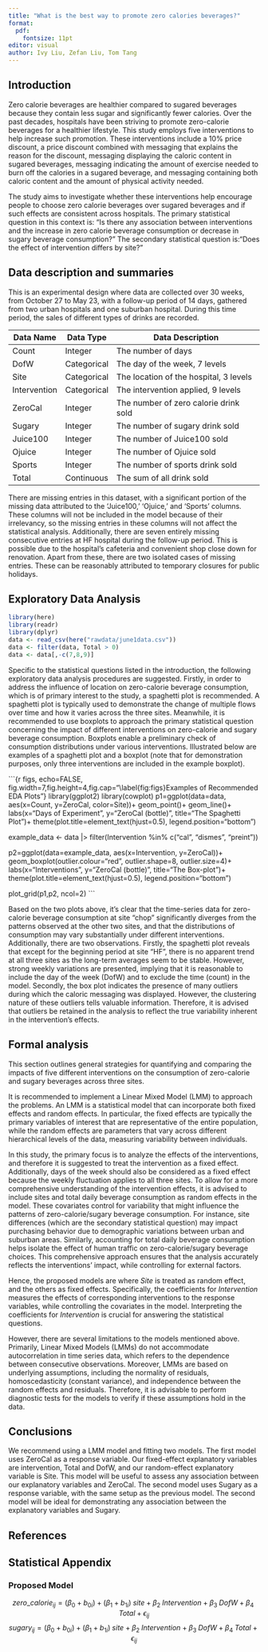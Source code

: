 ```yaml
---
title: "What is the best way to promote zero calories beverages?"
format: 
  pdf:
    fontsize: 11pt
editor: visual
author: Ivy Liu, Zefan Liu, Tom Tang
---
```


## Introduction

Zero calorie beverages are healthier compared to sugared beverages because they contain less sugar and significantly fewer calories. Over the past decades, hospitals have been striving to promote zero-calorie beverages for a healthier lifestyle. This study employs five interventions to help increase such promotion. These interventions include a 10% price discount, a price discount combined with messaging that explains the reason for the discount, messaging displaying the caloric content in sugared beverages, messaging indicating the amount of exercise needed to burn off the calories in a sugared beverage, and messaging containing both caloric content and the amount of physical activity needed.

The study aims to investigate whether these interventions help encourage people to choose zero calorie beverages over sugared beverages and if such effects are consistent across hospitals. The primary statistical question in this context is: "Is there any association between interventions and the increase in zero calorie beverage consumption or decrease in sugary beverage consumption?" The secondary statistical question is:"Does the effect of intervention differs by site?"

## Data description and summaries

This is an experimental design where data are collected over 30 weeks, from October 27 to May 23, with a follow-up period of 14 days, gathered from two urban hospitals and one suburban hospital. During this time period, the sales of different types of drinks are recorded.

| Data Name    | Data Type   | Data Description                       |
|--------------|-------------|----------------------------------------|
| Count        | Integer     | The number of days                     |
| DofW         | Categorical | The day of the week, 7 levels          |
| Site         | Categorical | The location of the hospital, 3 levels |
| Intervention | Categorical | The intervention applied, 9 levels     |
| ZeroCal      | Integer     | The number of zero calorie drink sold  |
| Sugary       | Integer     | The number of sugary drink sold        |
| Juice100     | Integer     | The number of Juice100 sold            |
| Ojuice       | Integer     | The number of Ojuice sold              |
| Sports       | Integer     | The number of sports drink sold        |
| Total        | Continuous  | The sum of all drink sold              |

There are missing entries in this dataset, with a significant portion of the missing data attributed to the 'Juice100,' 'Ojuice,' and 'Sports' columns. These columns will not be included in the model because of their irrelevancy, so the missing entries in these columns will not affect the statistical analysis. Additionally, there are seven entirely missing consecutive entries at HF hospital during the follow-up period. This is possible due to the hospital's cafeteria and convenient shop close down for renovation. Apart from these, there are two isolated cases of missing entries. These can be reasonably attributed to temporary closures for public holidays.

## Exploratory Data Analysis

```r
library(here)
library(readr)
library(dplyr)
data <- read_csv(here("rawdata/june1data.csv"))
data <- filter(data, Total > 0) 
data <- data[,-c(7,8,9)]
```

Specific to the statistical questions listed in the introduction, the following exploratory data analysis procedures are suggested. Firstly, in order to address the influence of location on zero-calorie beverage consumption, which is of primary interest to the study, a spaghetti plot is recommended. A spaghetti plot is typically used to demonstrate the change of multiple flows over time and how it varies across the three sites. Meanwhile, it is recommended to use boxplots to approach the primary statistical question concerning the impact of different interventions on zero-calorie and sugary beverage consumption. Boxplots enable a preliminary check of consumption distributions under various interventions. Illustrated below are examples of a spaghetti plot and a boxplot (note that for demonstration purposes, only three interventions are included in the example boxplot).

```{r figs, echo=FALSE, fig.width=7,fig.height=4,fig.cap="\\label{fig:figs}Examples of Recommended EDA Plots"}
library(ggplot2)
library(cowplot)
p1=ggplot(data=data, aes(x=Count, y=ZeroCal, color=Site))+
  geom_point()+
  geom_line()+
  labs(x="Days of Experiment", y="ZeroCal (bottle)",
       title="The Spaghetti Plot")+
  theme(plot.title=element_text(hjust=0.5),
        legend.position="bottom")

example_data <- data |> filter(Intervention %in% 
                                 c("cal", "dismes", "preint"))

p2=ggplot(data=example_data, aes(x=Intervention, y=ZeroCal))+
  geom_boxplot(outlier.colour="red", outlier.shape=8,
                outlier.size=4)+
  labs(x="Interventions", y="ZeroCal (bottle)",
       title="The Box-plot")+
  theme(plot.title=element_text(hjust=0.5),
        legend.position="bottom")

plot_grid(p1,p2, ncol=2)
```

Based on the two plots above, it's clear that the time-series data for zero-calorie beverage consumption at site "chop" significantly diverges from the patterns observed at the other two sites, and that the distributions of consumption may vary substantially under different interventions. Additionally, there are two observations. Firstly, the spaghetti plot reveals that except for the beginning period at site "HF", there is no apparent trend at all three sites as the long-term averages seem to be stable. However, strong weekly variations are presented, implying that it is reasonable to include the day of the week (DofW) and to exclude the time (count) in the model. Secondly, the box plot indicates the presence of many outliers during which the caloric messaging was displayed. However, the clustering nature of these outliers tells valuable information. Therefore, it is advised that outliers be retained in the analysis to reflect the true variability inherent in the intervention's effects.

## Formal analysis

This section outlines general strategies for quantifying and comparing the impacts of five different interventions on the consumption of zero-calorie and sugary beverages across three sites.

It is recommended to implement a Linear Mixed Model (LMM) to approach the problems. An LMM is a statistical model that can incorporate both fixed effects and random effects. In particular, the fixed effects are typically the primary variables of interest that are representative of the entire population, while the random effects are parameters that vary across different hierarchical levels of the data, measuring variability between individuals.

In this study, the primary focus is to analyze the effects of the interventions, and therefore it is suggested to treat the intervention as a fixed effect. Additionally, days of the week should also be considered as a fixed effect because the weekly fluctuation applies to all three sites. To allow for a more comprehensive understanding of the intervention effects, it is advised to include sites and total daily beverage consumption as random effects in the model. These covariates control for variability that might influence the patterns of zero-calorie/sugary beverage consumption. For instance, site differences (which are the secondary statistical question) may impact purchasing behavior due to demographic variations between urban and suburban areas. Similarly, accounting for total daily beverage consumption helps isolate the effect of human traffic on zero-calorie/sugary beverage choices. This comprehensive approach ensures that the analysis accurately reflects the interventions' impact, while controlling for external factors.

Hence, the proposed models are \begin{align*}
ZeroCal & \sim Intervention + DofW + Site + Total\\
Sugary & \sim Intervention + DofW + Site + Total,
\end{align*} where $Site$ is treated as random effect, and the others as fixed effects. Specifically, the coefficients for $Intervention$ measures the effects of corresponding interventions to the response variables, while controlling the covariates in the model. Interpreting the coefficients for $Intervention$ is crucial for answering the statistical questions.

However, there are several limitations to the models mentioned above. Primarily, Linear Mixed Models (LMMs) do not accommodate autocorrelation in time series data, which refers to the dependence between consecutive observations. Moreover, LMMs are based on underlying assumptions, including the normality of residuals, homoscedasticity (constant variance), and independence between the random effects and residuals. Therefore, it is advisable to perform diagnostic tests for the models to verify if these assumptions hold in the data.

## Conclusions

We recommend using a LMM model and fitting two models. The first model uses ZeroCal as a response variable. Our fixed-effect explanatory variables are intervention, Total and DofW, and our random-effect explanatory variable is Site. This model will be useful to assess any association between our explanatory variables and ZeroCal. The second model uses Sugary as a response variable, with the same setup as the previous model. The second model will be ideal for demonstrating any association between the explanatory variables and Sugary.

## References

## Statistical Appendix

### Proposed Model

$$
zero\_calorie_{ij} = (\beta_0 + b_{0i}) + (\beta_1 + b_{1i}) \;  site + \beta_2 \; Intervention + \beta_3 \; DofW + \beta_4 \; Total + \epsilon_{ij}
$$ $$
sugary_{ij} = (\beta_0 + b_{0i}) + (\beta_1 + b_{1i}) \;  site + \beta_2 \; Intervention + \beta_3 \; DofW + \beta_4 \; Total + \epsilon_{ij}
$$
